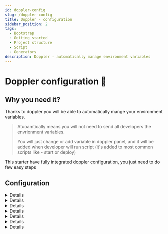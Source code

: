 ```yaml
---
id: doppler-config
slug: /doppler-config
title: Doppler - configuration
sidebar_position: 2
tags:
  - Bootstrap
  - Getting started
  - Project structure
  - Script
  - Generators
description: Doppler - automatically manage environment variables
---
```



# Doppler configuration 🌈

## Why you need it?

Thanks to doppler you will be able to automatically mange your environment variables.

> Atuoamtically means you will not need to send all developers the envrionment variables.
>
> You will just change or add variable in doppler panel, and it will be added when developer will run script (it's added to most common scripts like - start or deploy)

This starter have fully integrated doppler configuration, you just need to do few easy steps

## Configuration

<Details title="1. Sign up for the Doppler tool">

Ideally, the account will be created by the client, the developer will be invited to participate in a workspace

- https://dashboard.doppler.com/login

</Details>

<Details title="2. Create a new workspace for the project.">

a. Open a dropdown of the workspaces list:

![Open dropdown](../../static/img/doppler_open_dropdown.png)

b. Click <b>+Create workspace</b> button:
![Create workspace](../../static/img/doppler_create_workspace.png)

c. Fill in the workspace name:
![Fill workspace name](../../static/img/doppler_workspace_name.jpg)

d. Confirm <b>Create Workspace →</b> button
![Confirm workspace creation](../../static/img/doppler_workspace_button.png)

</Details>

<Details title="3. Create new project">

a. In newly created workspace please click <b>Create Project</b> button

![Create project](../../static/img/doppler_project_button.png)

b. Provide project name
![Project name](../../static/img/doppler_project_name.png)

c. Confirm with <b>Create Project →</b> button
![Confirm project creation](../../static/img/doppler_project_button.png)

</Details>

<Details title="4. Adding environment variables.">

a. Enter the projects tab, and select a newly created project

![Select project](../../static/img/doppler_project_select.png)

b. Each project consist of three predefined environments - dev, stg and prd. \*\*
Click each of them to enter environment variable page.
![Select environment](../../static/img/doppler_environments.png)

c. To add a new environment variable click on <b>Add first secret</b>
![Add first secret](../../static/img/doppler_secret_add.png)

d. Enter the name of the environment variable name and its value into proper inputs: \*\*
![Secret list](../../static/img/doppler_secret_list.png)

You can add more environment variables by clicking <b>+ Add Secret</b> button, and providing names and values.
![Add more secrets](../../static/img/doppler_secret_more.png)

e. Confirm with <b>Save</b> button:
![Save secrets](../../static/img/doppler_secrets_save.png)

g. Make sure that you have consistent data in each environment. In these step, you can copy newly created variable to the rest environments (select checkboxes). When selected the necessary environments confirm with <b>Save</b> button:
![Confirm save secrets](../../static/img/doppler_secret_confirm.png)

</Details>

<Details title="5. Get Access tokens">

a. Enter <b>Access</b> tab:

![Access tab](../../static/img/doppler_access_tab.png)

b. In the Access tab you should click on <b>+Generate</b> or <b>Generate Service Token</b> button:
![Generate token](../../static/img/doppler_access_generate.png)

c. Provide some unique name to your personal access token:
![Token name](../../static/img/doppler_access_name.png)

d. And next click <b>Generate Service Token→</b> button:
![Confirm generate token](../../static/img/doppler_access_confirm.png)

e. Copy your Access Token (Service Token).

Save your Access Token, it will be used later to grant access from the code level.
If you do not copy the token, you will need to revoke that token and generate a new one.

Click <b>copy</b> button:
![Copy token](../../static/img/doppler_access_copy.png)

f. To be able to use environment variables for different environments (qa/staging/production) you need to generate an access token for every environment.

</Details>

<Details title="6. Place doppler tokens in configuration file">

1. Create empty file `scripts/doppler_variables.sh` and add this script to new created file.

- run this command (this will copy template and place it in `scripts/doppler_variables.sh`)

```bash
yarn prepare:env_file
```

2. Add correct values to variables (ask one of the developers for that), example:

```bash
export DOPPLER_TOKEN_DEVELOPMENT=dp.st.alpha.XXXXxxxxXXXXxxxxXXXXxxxx
```

</Details>

<Details title="7. Check if everything works correctly.">

In project dir terminal run:

```bash
yarn generate:env:(qa/staging/production)
```

Choose the proper app version depending on the environment for which you want to generate env file.

<b>`.env`</b> file should be generated and consist of variables passed to Doppler, and some extra doppler
variables as DOPPLER_CONFIG.

CONGRATULATION !! 🥳🥳 You have configured the Doppler tool for your project!

---

Additionally you can start the expo server:

- this will start server and generate env variables

```bash
  yarn start
```

</Details>
